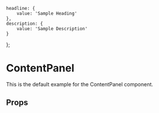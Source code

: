     headline: {
        value: 'Sample Heading'
    },
    description: {
        value: 'Sample Description'
    }
};

<Meta title="Components/ContentPanel" component={ContentPanel} />

# ContentPanel
This is the default example for the ContentPanel component.

<Preview>
    <Story name="Example">
        <ContentPanel fields={fields} />
    </Story>
</Preview>

## Props
<Props of={ContentPanel} />
